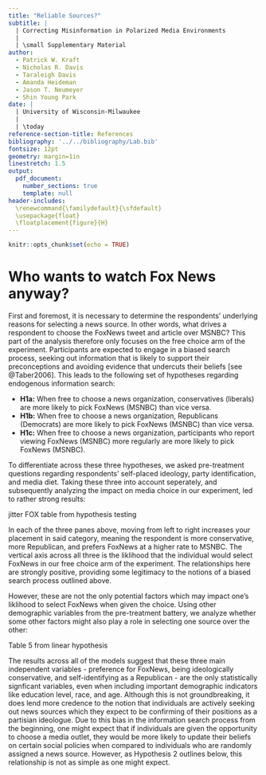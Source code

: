 ```yaml
---
title: "Reliable Sources?"
subtitle: |
  | Correcting Misinformation in Polarized Media Environments
  |
  | \small Supplementary Material
author:
  - Patrick W. Kraft
  - Nicholas R. Davis
  - Taraleigh Davis
  - Amanda Heideman
  - Jason T. Neumeyer
  - Shin Young Park
date: |
  | University of Wisconsin-Milwaukee 
  |
  | \today
reference-section-title: References
bibliography: '../../bibliography/Lab.bib'
fontsize: 12pt
geometry: margin=1in
linestretch: 1.5
output: 
  pdf_document:
    number_sections: true
    template: null
header-includes:
  \renewcommand{\familydefault}{\sfdefault}
  \usepackage{float}
  \floatplacement{figure}{H}
---
```


```r
knitr::opts_chunk$set(echo = TRUE)
```

\clearpage

# Who wants to watch Fox News anyway?

First and foremost, it is necessary to determine the respondents' underlying reasons for selecting a news source. In other words, what drives a respondent to choose the FoxNews tweet and article over MSNBC? This part of the analysis therefore only focuses on the free choice arm of the experiment. Participants are expected to engage in a biased search process, seeking out information that is likely to support their preconceptions and avoiding evidence that undercuts their beliefs [see @Taber2006]. This leads to the following set of hypotheses regarding endogenous information search:

- **H1a:** When free to choose a news organization, conservatives (liberals) are more likely to pick FoxNews (MSNBC) than vice versa.
- **H1b:** When free to choose a news organization, Republicans (Democrats) are more likely to pick FoxNews (MSNBC) than vice versa.
- **H1c:** When free to choose a news organization, participants who report viewing FoxNews (MSNBC) more regularly are more likely to pick FoxNews (MSNBC).

To differentiate across these three hypotheses, we asked pre-treatment questions regarding respondents' self-placed ideology, party identification, and media diet. Taking these three into account seperately, and subsequently analyzing the impact on media choice in our experiment, led to rather strong results:

jitter FOX table from hypothesis testing

In each of the three panes above, moving from left to right increases your placement in said category, meaning the respondent is more conservative, more Republican, and prefers FoxNews at a higher rate to MSNBC. The vertical axis across all three is the liklihood that the individual would select FoxNews in our free choice arm of the experiment. The relationships here are strongly positive, providing some legitimacy to the notions of a biased search process outlined above. 

However, these are not the only potential factors which may impact one's liklihood to select FoxNews when given the choice. Using other demographic variables from the pre-treatment battery, we analyze whether some other factors might also play a role in selecting one source over the other:

Table 5 from linear hypothesis 

The results across all of the models suggest that these three main independent variables - preference for FoxNews, being ideologically conservative, and self-identifying as a Republican - are the only statistically signficant variables, even when including important demographic indicators like education level, race, and age. Although this is not groundbreaking, it does lend more credence to the notion that individuals are actively seeking out news sources which they expect to be confirming of their positions as a partisian ideologue. Due to this bias in the information search process from the beginning, one might expect that if individuals are given the opportunity to choose a media outlet, they would be more likely to update their beliefs on certain social policies when compared to individuals who are randomly assigned a news source. However, as Hypothesis 2 outlines below, this relationship is not as simple as one might expect.

